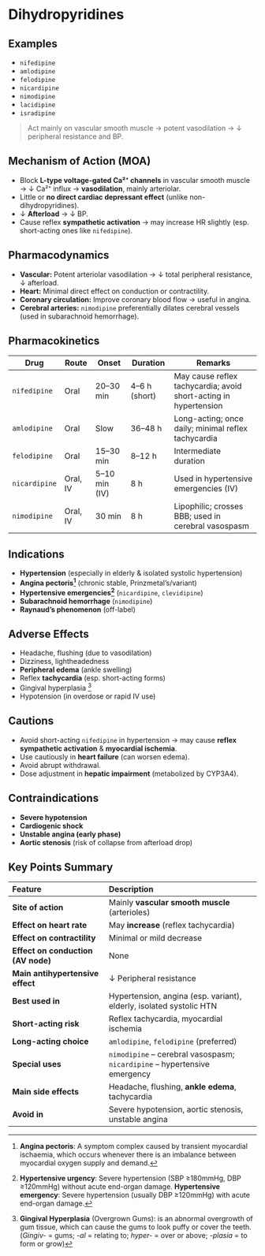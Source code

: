 # Dihydropyridines

## Examples

- `nifedipine`
- `amlodipine`
- `felodipine`
- `nicardipine`
- `nimodipine`
- `lacidipine`
- `isradipine`

> Act mainly on vascular smooth muscle → potent vasodilation → ↓ peripheral resistance and BP.

## Mechanism of Action (MOA)

- Block **L-type voltage-gated Ca²⁺ channels** in vascular smooth muscle → ↓ Ca²⁺ influx → **vasodilation**, mainly arteriolar.
- Little or **no direct cardiac depressant effect** (unlike non-dihydropyridines).
- ↓ **Afterload** → ↓ BP.
- Cause reflex **sympathetic activation** → may increase HR slightly (esp. short-acting ones like `nifedipine`).

## Pharmacodynamics

- **Vascular:** Potent arteriolar vasodilation → ↓ total peripheral resistance, ↓ afterload.
- **Heart:** Minimal direct effect on conduction or contractility.
- **Coronary circulation:** Improve coronary blood flow → useful in angina.
- **Cerebral arteries:** `nimodipine` preferentially dilates cerebral vessels (used in subarachnoid hemorrhage).

## Pharmacokinetics

| Drug          | Route    | Onset         | Duration      | Remarks                                                          |
| ------------- | -------- | ------------- | ------------- | ---------------------------------------------------------------- |
| `nifedipine`  | Oral     | 20–30 min     | 4–6 h (short) | May cause reflex tachycardia; avoid short-acting in hypertension |
| `amlodipine`  | Oral     | Slow          | 36–48 h       | Long-acting; once daily; minimal reflex tachycardia              |
| `felodipine`  | Oral     | 15–30 min     | 8–12 h        | Intermediate duration                                            |
| `nicardipine` | Oral, IV | 5–10 min (IV) | 8 h           | Used in hypertensive emergencies (IV)                            |
| `nimodipine`  | Oral, IV | 30 min        | 8 h           | Lipophilic; crosses BBB; used in cerebral vasospasm              |

## Indications

- **Hypertension** (especially in elderly & isolated systolic hypertension)
- **Angina pectoris[^1]** (chronic stable, Prinzmetal’s/variant)
- **Hypertensive emergencies[^2]** (`nicardipine`, `clevidipine`)
- **Subarachnoid hemorrhage** (`nimodipine`)
- **Raynaud’s phenomenon** (off-label)

[^1]: **Angina pectoris**: A symptom complex caused by transient myocardial ischaemia, which occurs whenever there is an imbalance between myocardial oxygen supply and demand.

[^2]: **Hypertensive urgency**: Severe hypertension (SBP ≥180mmHg, DBP ≥120mmHg) without acute end-organ damage. **Hypertensive emergency**: Severe hypertension (usually DBP ≥120mmHg) with acute end-organ damage.

## Adverse Effects

- Headache, flushing (due to vasodilation)
- Dizziness, lightheadedness
- **Peripheral edema** (ankle swelling)
- Reflex **tachycardia** (esp. short-acting forms)
- Gingival hyperplasia [^3]
- Hypotension (in overdose or rapid IV use)

[^3]: **Gingival Hyperplasia** (Overgrown Gums): is an abnormal overgrowth of gum tissue, which can cause the gums to look puffy or cover the teeth. (_Gingiv-_ = gums; _-al_ = relating to; _hyper-_ = over or above; _-plasia_ = to form or grow)

## Cautions

- Avoid short-acting `nifedipine` in hypertension → may cause **reflex sympathetic activation** & **myocardial ischemia**.
- Use cautiously in **heart failure** (can worsen edema).
- Avoid abrupt withdrawal.
- Dose adjustment in **hepatic impairment** (metabolized by CYP3A4).

## Contraindications

- **Severe hypotension**
- **Cardiogenic shock**
- **Unstable angina (early phase)**
- **Aortic stenosis** (risk of collapse from afterload drop)

## Key Points Summary

| Feature                            | Description                                                               |
| :--------------------------------- | :------------------------------------------------------------------------ |
| **Site of action**                 | Mainly **vascular smooth muscle** (arterioles)                            |
| **Effect on heart rate**           | May **increase** (reflex tachycardia)                                     |
| **Effect on contractility**        | Minimal or mild decrease                                                  |
| **Effect on conduction (AV node)** | None                                                                      |
| **Main antihypertensive effect**   | ↓ Peripheral resistance                                                   |
| **Best used in**                   | Hypertension, angina (esp. variant), elderly, isolated systolic HTN       |
| **Short-acting risk**              | Reflex tachycardia, myocardial ischemia                                   |
| **Long-acting choice**             | `amlodipine`, `felodipine` (preferred)                                    |
| **Special uses**                   | `nimodipine` – cerebral vasospasm; `nicardipine` – hypertensive emergency |
| **Main side effects**              | Headache, flushing, **ankle edema**, tachycardia                          |
| **Avoid in**                       | Severe hypotension, aortic stenosis, unstable angina                      |
